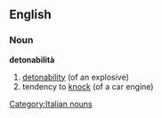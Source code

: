 ==English==

===Noun===
'''detonabilità''' {{f|inv}}

# [[detonability]] (of an explosive)
# tendency to [[knock]] (of a car engine)

[[Category:Italian nouns]]